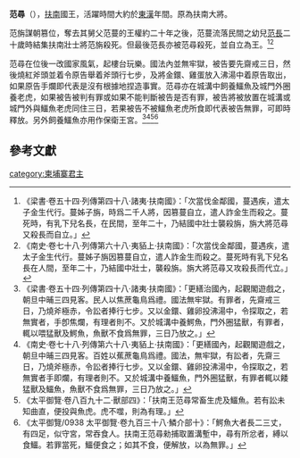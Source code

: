 '''范尋'''（{{bd|？||？|catIdx=F}}），[[扶南|扶南]]國王，活躍時間大約於[[東漢|東漢]]年間。原為扶南大將。

范旃謀朝篡位，奪去其舅父范蔓的王權約二十年之後，范蔓流落民間之幼兒[[范長|范長]]二十歲時結集扶南壯士將范旃殺死。但最後范長亦被范尋殺死，並自立為王。<ref>《梁書‧卷五十四‧列傳第四十八‧諸夷‧扶南國》：「次當伐金鄰國，蔓遇疾，遣太子金生代行。蔓姊子旃，時爲二千人將，因篡蔓自立，遣人詐金生而殺之。蔓死時，有乳下兒名長，在民間，至年二十，乃結國中壯士襲殺旃，旃大將范尋又殺長而自立。」</ref><ref>《南史‧卷七十八‧列傳第六十八‧夷貊上‧扶南國》：「次當伐金鄰國，蔓遇疾，遣太子金生代行。蔓姊子旃因篡蔓自立，遣人詐金生而殺之。蔓死時有乳下兒名長在人間，至年二十，乃結國中壯士，襲殺旃。旃大將范尋又攻殺長而代立。」</ref>

范尋在位後一改國家風氣，起樓台玩樂。國法內並無牢獄，被告要先齋戒三日，然後燒紅斧頭並着令原告舉着斧頭行七步，及將金鐶、雞蛋放入沸湯中着原告取出，如果原告手爛即代表是沒有根據地捏造事實。范尋亦在城溝中飼養鱷魚及城門外圈養老虎，如果被告被判有罪或如果不能判斷被告是否有罪，被告將被放置在城溝或城門外與鱷魚老虎同住三日，若果被告不被鱷魚老虎所食即代表被告無罪，可即時釋放。另外飼養鱷魚亦用作保衛王宮。<ref>《梁書‧卷五十四‧列傳第四十八‧諸夷‧扶南國》：「更繕治國內，起觀閣遊戲之，朝旦中晡三四見客。民人以焦蔗龜鳥爲禮。國法無牢獄。有罪者，先齋戒三日，乃燒斧極赤，令訟者捧行七步。又以金鐶、雞卵投沸湯中，令探取之，若無實者，手卽焦爛，有理者則不。又於城溝中養鰐魚，門外圈猛獸，有罪者，輒以喂猛獸及鰐魚，魚獸不食爲無罪，三日乃放之。」</ref><ref>《南史‧卷七十八‧列傳第六十八‧夷貊上‧扶南國》：「更繕國內，起觀閣遊戲之，朝旦中晡三四見客。百姓以蕉蔗龜鳥爲禮。國法，無牢獄，有訟者，先齋三日，乃燒斧極赤，令訟者捧行七步。又以金鐶、雞卵投沸湯中，令探取之，若無實者手即爛，有理者則不。又於城溝中養鱷魚，門外圈猛獸，有罪者輒以餧猛獸及鱷魚，魚獸不食爲無罪，三日乃放之。」</ref><ref>《太平御覽‧卷八百九十二‧獸部四》：「扶南王范尋常畜生虎及鱷魚。若有訟未知曲直，便投與魚虎。虎不噬，則為有理。」</ref><ref>《太平御覽/0938	太平御覽‧卷九百三十八‧鱗介部十》：「鰐魚大者長二三丈，有四足，似守宮，常吞食人。扶南王范尋勑捕取置溝塹中，尋有所忿者，縛以食鱷。若罪當死，鱷便食之；如其不食，便解放，以為無罪。」</ref>

==參考文獻==
{{wikisource|梁書/卷54}}
{{wikisource|南史/卷78}}
{{wikisource|太平御覽/0892}}
{{wikisource|太平御覽/0938}}

{{Reflist}}

{{柬埔寨君主}}
[[category:柬埔寨君主|category:柬埔寨君主]]